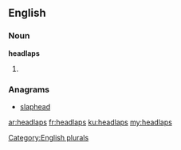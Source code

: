 ==English==

===Noun===
'''headlaps'''

# {{plural of|[[headlap]]}}

===Anagrams===
* [[slaphead#English|slaphead]]

[[Category:English plurals]]

[[ar:headlaps]]
[[fr:headlaps]]
[[ku:headlaps]]
[[my:headlaps]]